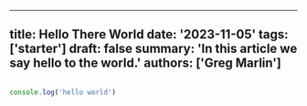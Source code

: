 
---
title: Hello There World
date: '2023-11-05'
tags: ['starter']
draft: false
summary: 'In this article we say hello to the world.'
authors: ['Greg Marlin']
---


```js

console.log('hello world')
```
